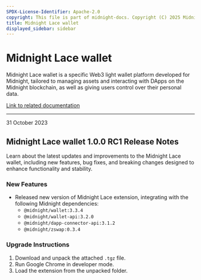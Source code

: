 ```yaml
---
SPDX-License-Identifier: Apache-2.0
copyright: This file is part of midnight-docs. Copyright (C) 2025 Midnight Foundation. Licensed under the Apache License, Version 2.0 (the "License"); You may not use this file except in compliance with the License. You may obtain a copy of the License at http://www.apache.org/licenses/LICENSE-2.0 Unless required by applicable law or agreed to in writing, software distributed under the License is distributed on an "AS IS" BASIS, WITHOUT WARRANTIES OR CONDITIONS OF ANY KIND, either express or implied. See the License for the specific language governing permissions and limitations under the License.
title: Midnight Lace wallet
displayed_sidebar: sidebar
---
```


# Midnight Lace wallet

Midnight Lace wallet is a specific Web3 light wallet platform developed for Midnight, tailored to managing assets and interacting with DApps on the Midnight blockchain, as well as giving users control over their personal data.

[Link to related documentation](https://www.lace.io/)

---

<div 
  style={{
    marginTop: '0',
    fontSize: '1rem',
    fontWeight: 'normal',
    marginBottom: '0.5rem'
  }}
>
  31 October 2023
</div>

## Midnight Lace wallet 1.0.0 RC1 Release Notes

Learn about the latest updates and improvements to the Midnight Lace wallet, including new features, bug fixes, and breaking changes designed to enhance functionality and stability.

### New Features

- Released new version of Midnight Lace extension, integrating with the following Midnight dependencies:
  - `@midnight/wallet:3.3.4`
  - `@midnight/wallet-api:3.2.0`
  - `@midnight/dapp-connector-api:3.1.2`
  - `@midnight/zswap:0.3.4`

### Upgrade Instructions

1. Download and unpack the attached `.tgz` file.
2. Run Google Chrome in developer mode.
3. Load the extension from the unpacked folder.
